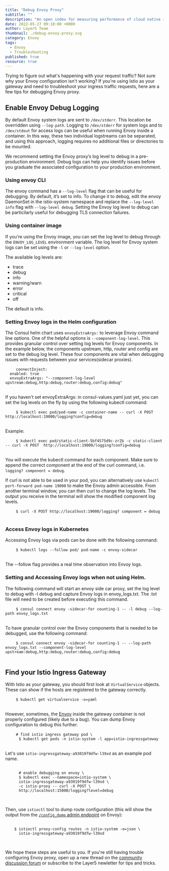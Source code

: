 ```yaml
---
title: "Debug Envoy Proxy"
subtitle: ""
description: "An open index for measuring performance of cloud native infrastructure in context of the value provided to your business."
date: 2022-05-27 09:10:00 +0000
author: Layer5 Team
thumbnail: ./debug-envoy-proxy.svg
category: Envoy
tags:
  - Envoy
  - Troubleshooting
published: true
resource: true
---
```



<BlogWrapper>
<p>
    Trying to figure out what's happening with your request traffic? Not sure why your Envoy configuration isn't working? If you're using Istio as your gateway and need to troubleshoot your ingress traffic requests, here are a few tips for debugging Envoy proxy.
</p>
<h2>Enable Envoy Debug Logging</h2>
<p>
  By default Envoy system logs are sent to <code>/dev/stderr</code>. This location be overridden using <code>--log-path</code>. Logging to <code>/dev/stderr</code>  for system logs and to <code>/dev/stdout</code> for access logs can be useful when running Envoy inside a container. In this way, these two individual logstreams can be separated, and using this approach, logging requires no additional files or directories to be mounted.
</p>
<div class="intro">
<p>
  We recommend setting the Envoy proxy’s log level to debug in a pre-production environment. Debug logs can help you identify issues before you graduate the associated configuration to your production environment.
</p>
</div>
<h3>Using envoy CLI</h3>
<p>
  The envoy command has a <code>--log-level</code> flag that can be useful for debugging. By default, it’s set to info. To change it to debug, edit the envoy DaemonSet in the istio-system namespace and replace the <code>--log-level info</code> flag with <code>--log-level debug</code>. Setting the Envoy log level to debug can be particilarly useful for debugging TLS connection failures.
</p>

<h3>Using container image</h3>
<p>
  If you’re using the Envoy image, you can set the log level to debug through the <code>ENVOY_LOG_LEVEL</code> environment variable. The log level for Envoy system logs can be set using the <code>-l</code> or <code>--log-level</code> option.
</p>

The available log levels are:

<ul>
  <li className="highlight" style="width: fit-content;">trace</li>
  <li className="highlight" style="width: fit-content;">debug</li>
  <li className="highlight" style="width: fit-content;">info</li>
  <li className="highlight" style="width: fit-content;">warning/warn</li>
  <li className="highlight" style="width: fit-content;">error</li>
  <li className="highlight" style="width: fit-content;">critical</li>
  <li className="highlight" style="width: fit-content;">off</li>
</ul>

The default is <span className="highlight">info</span>.

<h3>Setting Envoy logs in the Helm configuration</h3>

<p>
  The Consul helm chart uses <code>envoyExtraArgs:</code> to leverage Envoy command line options. One of the helpful options is <code>--component-log-level</code>. This provides granular control over setting log levels for Envoy components. In the example below, the components upstream, http, router and config are set to the debug log level. These four components are vital when debugging issues with requests between your services(sidecar proxies).
</p>

<div>
  <pre>
    <code>connectInject:
  enabled: true
  envoyExtraArgs: "--component-log-level upstream:debug,http:debug,router:debug,config:debug"</code>
  </pre>
</div>

<p>
  If you haven't set envoyExtraArgs: in consul-values.yaml just yet, you can set the log levels on the fly by using the following kubectl command:
</p>

<div>
  <pre>
    <code>$ kubectl exec pod/pod-name -c container-name -- curl -X POST http://localhost:19000/logging?config=debug</code>
  </pre>
</div>

<p>Example:</p>

<div>
  <pre>
    <code>$ kubectl exec pod/static-client-5bf4575d9c-zr2b -c static-client -- curl -X POST  http://localhost:19000/logging?config=debug</code>
  </pre>
</div>

<p>
  You will execute the kubectl command for each component. Make sure to append the correct component at the end of the curl command, i.e. <code>logging? component = debug</code>.
</p>

<p>
  If curl is not able to be used in your pod, you can alternatively use <code>kubectl port-forward pod-name 19000</code> to make the Envoy admin accessible. From another terminal window, you can then curl to change the log levels. The output you receive in the terminal will show the modified component log levels.
</p>

<div>
  <pre>
    <code>$ curl -X POST http://localhost:19000/logging? component = debug</code>
  </pre>
</div>

<h3>Access Envoy logs in Kubernetes</h3>

<p>Accessing Envoy logs via pods can be done with the following command:</p>

<div>
  <pre>
    <code>$ kubectl logs --follow pod/ pod-name -c envoy-sidecar</code>
  </pre>
</div>

<p>The --follow flag provides a real time observation into Envoy logs. </p>

<h3>Setting and Accessing Envoy logs when not using Helm.</h3>

<p>The following command will start an envoy side car proxy, set the log level to debug with -l debug and capture Envoy logs in envoy_logs.txt. The .txt file will need to be created before executing this command.</p>

<div>
  <pre>
    <code>$ consul connect envoy -sidecar-for counting-1 -- -l debug --log-path envoy_logs.txt</code>
  </pre>
</div>

<p>To have granular control over the Envoy components that is needed to be debugged, use the following command:</p>

<div>
  <pre>
    <code>$ consul connect envoy -sidecar-for counting-1 -- --log-path envoy_logs.txt --component-log-level upstream:debug,http:debug,router:debug,config:debug</code>
  </pre>
</div>

<h2>Find your Istio Ingress Gateway</h2>
<p>
  With Istio as your gateway, you should first look at <code>VirtualService</code> objects. These can show if the hosts are registered to the gateway correctly.
</p>

<div>
  <pre>
    <code>$ kubectl get virtualservice -o=yaml</code>
  </pre>
</div>

<p>
  However, sometimes, the <a  className="highlight" href="https://envoyproxy.io">Envoy</a> inside the gateway container is not properly configured (likely due to a bug). You can dump Envoy configuration to debug this further.
</p>

<div>
  <pre>
    <code># find istio ingress gateway pod \
      $ kubectl get pods -n istio-system -l app=istio-ingressgateway</code>
  </pre>
</div>

<p>
  Let's use <code>istio-ingressgateway-a93019f9dfw-l39xd</code> as an example pod name.
</p>

<div>
  <pre>
    <code>
      # enable debugging on envoy \
      $ kubectl exec --namespace=istio-system \
      istio-ingressgateway-a93019f9dfw-l39xd \
      -c istio-proxy -- curl -X POST \
      http://localhost:15000/logging?level=debug
    </code>
  </pre>
</div>
<p>
  Then, use <code>istioctl</code> tool to dump route configuration (this will show the output from the <a href="https://www.envoyproxy.io/docs/envoy/latest/operations/admin#operations-admin-interface-config-dump"><code>/config_dump</code> admin endpoint</a> on Envoy):
</p>
<div>
  <pre>
    <code>
    $ istioctl proxy-config routes -n istio-system -o=json \
      istio-ingressgateway-a93019f9dfw-l39xd
    </code>
  </pre>
</div>
<p>
  We hope these steps are useful to you. If you're still having trouble configuring Envoy proxy, open up a new thread on the <a href="https://discuss.layer5.io" className="highlight">community discussion forum</a> or subscribe to the <Link to="/subscribe" className="highlight">Layer5 newletter</Link> for tips and tricks.
</p>

</BlogWrapper>